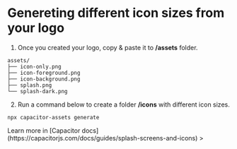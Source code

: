 # Genereting different icon sizes from your logo

1. Once you created your logo, copy & paste it to **/assets** folder.

```
assets/
├── icon-only.png
├── icon-foreground.png
├── icon-background.png
├── splash.png
└── splash-dark.png
```

2. Run a command below to create a folder **/icons** with different icon sizes.

```shell copy
npx capacitor-assets generate
```


<Callout>
  Learn more in [Capacitor
  docs](https://capacitorjs.com/docs/guides/splash-screens-and-icons)
</Callout>
>

